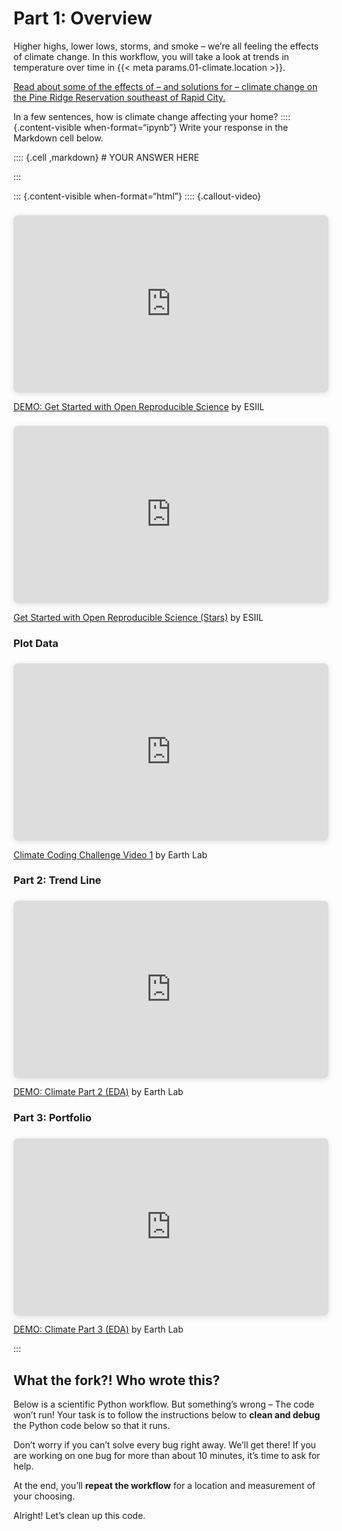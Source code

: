 # Part 1: Overview

Higher highs, lower lows, storms, and smoke -- we're all feeling the effects of climate change. In this workflow, you will take a look at trends in temperature over time in {{< meta params.01-climate.location >}}.

::: {.content-visible when-profile="stars"}
:::: {.callout-read}
[Read about some of the effects of -- and solutions for -- climate change on the Pine Ridge Reservation southeast of Rapid City.](https://www.theguardian.com/environment/2022/dec/03/south-dakota-reservation-food-desert-residents-transforming-crop-oasis)
::::

::: {.callout-discuss}
In a few sentences, how is climate change affecting your home? 
:::: {.content-visible when-format="ipynb"}
Write your response in the Markdown cell below.
::::
:::

::: {.content-visible when-format="ipynb"}
:::: {.cell ,markdown}
# YOUR ANSWER HERE
::::
:::

::: {.content-visible when-format="html"}
:::: {.callout-video}

::::: {.content-visible when-profile="shortcourse"}

<div style="position: relative; width: 100%; height: 0; padding-top: 56.2500%;
 padding-bottom: 0; box-shadow: 0 2px 8px 0 rgba(63,69,81,0.16); margin-top: 1.6em; margin-bottom: 0.9em; overflow: hidden;
 border-radius: 8px; will-change: transform;">
  <iframe loading="lazy" style="position: absolute; width: 100%; height: 100%; top: 0; left: 0; border: none; padding: 0;margin: 0;"
    src="https:&#x2F;&#x2F;www.canva.com&#x2F;design&#x2F;DAGCmAuzaio&#x2F;hzAY0BZp3ikTPyTA_QR8Cw&#x2F;watch?embed" allowfullscreen="allowfullscreen" allow="fullscreen">
  </iframe>
</div>
<a href="https:&#x2F;&#x2F;www.canva.com&#x2F;design&#x2F;DAGCmAuzaio&#x2F;hzAY0BZp3ikTPyTA_QR8Cw&#x2F;watch?utm_content=DAGCmAuzaio&amp;utm_campaign=designshare&amp;utm_medium=embeds&amp;utm_source=link" target="_blank" rel="noopener">DEMO: Get Started with Open Reproducible Science</a> by ESIIL

:::::

::::: {.content-visible when-profile="stars"}
<div style="position: relative; width: 100%; height: 0; padding-top: 56.2500%;
 padding-bottom: 0; box-shadow: 0 2px 8px 0 rgba(63,69,81,0.16); margin-top: 1.6em; margin-bottom: 0.9em; overflow: hidden;
 border-radius: 8px; will-change: transform;">
  <iframe loading="lazy" style="position: absolute; width: 100%; height: 100%; top: 0; left: 0; border: none; padding: 0;margin: 0;"
    src="https:&#x2F;&#x2F;www.canva.com&#x2F;design&#x2F;DAGD_5vNgBA&#x2F;pHWDRhcRJUaN64dED_5BSQ&#x2F;watch?embed" allowfullscreen="allowfullscreen" allow="fullscreen">
  </iframe>
</div>
<a href="https:&#x2F;&#x2F;www.canva.com&#x2F;design&#x2F;DAGD_5vNgBA&#x2F;pHWDRhcRJUaN64dED_5BSQ&#x2F;watch?utm_content=DAGD_5vNgBA&amp;utm_campaign=designshare&amp;utm_medium=embeds&amp;utm_source=link" target="_blank" rel="noopener">Get Started with Open Reproducible Science (Stars)</a> by ESIIL

:::::

::::: {.content-visible when-profile="foundations"}

:::::: {.panel-tabset}
### Plot Data
<div style="position: relative; width: 100%; height: 0; padding-top: 56.2500%;
 padding-bottom: 0; box-shadow: 0 2px 8px 0 rgba(63,69,81,0.16); margin-top: 1.6em; margin-bottom: 0.9em; overflow: hidden;
 border-radius: 8px; will-change: transform;">
  <iframe loading="lazy" style="position: absolute; width: 100%; height: 100%; top: 0; left: 0; border: none; padding: 0;margin: 0;"
    src="https:&#x2F;&#x2F;www.canva.com&#x2F;design&#x2F;DAGQg3ELeQc&#x2F;ayLtU4vCeRAUDTZcciewqg&#x2F;watch?embed" allowfullscreen="allowfullscreen" allow="fullscreen">
  </iframe>
</div>
<a href="https:&#x2F;&#x2F;www.canva.com&#x2F;design&#x2F;DAGQg3ELeQc&#x2F;ayLtU4vCeRAUDTZcciewqg&#x2F;watch?utm_content=DAGQg3ELeQc&amp;utm_campaign=designshare&amp;utm_medium=embeds&amp;utm_source=link" target="_blank" rel="noopener">Climate Coding Challenge Video 1</a> by Earth Lab

### Part 2: Trend Line
<div style="position: relative; width: 100%; height: 0; padding-top: 56.2500%;
 padding-bottom: 0; box-shadow: 0 2px 8px 0 rgba(63,69,81,0.16); margin-top: 1.6em; margin-bottom: 0.9em; overflow: hidden;
 border-radius: 8px; will-change: transform;">
  <iframe loading="lazy" style="position: absolute; width: 100%; height: 100%; top: 0; left: 0; border: none; padding: 0;margin: 0;"
    src="https:&#x2F;&#x2F;www.canva.com&#x2F;design&#x2F;DAGRIy3kSmE&#x2F;xLIn0w09bsaHvJrWVqvdSw&#x2F;watch?embed" allowfullscreen="allowfullscreen" allow="fullscreen">
  </iframe>
</div>
<a href="https:&#x2F;&#x2F;www.canva.com&#x2F;design&#x2F;DAGRIy3kSmE&#x2F;xLIn0w09bsaHvJrWVqvdSw&#x2F;watch?utm_content=DAGRIy3kSmE&amp;utm_campaign=designshare&amp;utm_medium=embeds&amp;utm_source=link" target="_blank" rel="noopener">DEMO: Climate Part 2 (EDA)</a> by Earth Lab

### Part 3: Portfolio
<div style="position: relative; width: 100%; height: 0; padding-top: 56.2500%;
 padding-bottom: 0; box-shadow: 0 2px 8px 0 rgba(63,69,81,0.16); margin-top: 1.6em; margin-bottom: 0.9em; overflow: hidden;
 border-radius: 8px; will-change: transform;">
  <iframe loading="lazy" style="position: absolute; width: 100%; height: 100%; top: 0; left: 0; border: none; padding: 0;margin: 0;"
    src="https:&#x2F;&#x2F;www.canva.com&#x2F;design&#x2F;DAGRI_qLFQ4&#x2F;Rt_loLnzC_XHHOEwgk3MKA&#x2F;watch?embed" allowfullscreen="allowfullscreen" allow="fullscreen">
  </iframe>
</div>
<a href="https:&#x2F;&#x2F;www.canva.com&#x2F;design&#x2F;DAGRI_qLFQ4&#x2F;Rt_loLnzC_XHHOEwgk3MKA&#x2F;watch?utm_content=DAGRI_qLFQ4&amp;utm_campaign=designshare&amp;utm_medium=embeds&amp;utm_source=link" target="_blank" rel="noopener">DEMO: Climate Part 3 (EDA)</a> by Earth Lab

:::::

::::
:::

## What the fork?! Who wrote this?

Below is a scientific Python workflow. But something's wrong -- The code won't run! Your task is to follow the instructions below to **clean and debug** the Python code below so that it runs.

::: {.callout-tip}
Don't worry if you can't solve every bug right away. We'll get there! If you are working on one bug for more than about 10 minutes, it's time to ask for help. 
:::

At the end, you'll **repeat the workflow** for a location and measurement of your choosing.

Alright! Let's clean up this code.